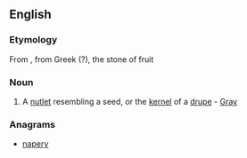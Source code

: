 ==English==

===Etymology===
From {{etyl|NL.|en}}, from Greek ({{etyl|grc|en}}?), the stone of fruit

===Noun===
{{en-noun|Pyrenae}}

# {{context|botany|lang=en}}  A [[nutlet]] resembling a seed, or the [[kernel]] of a [[drupe]] - [[Gray]]

===Anagrams===
* [[napery#English|napery]]